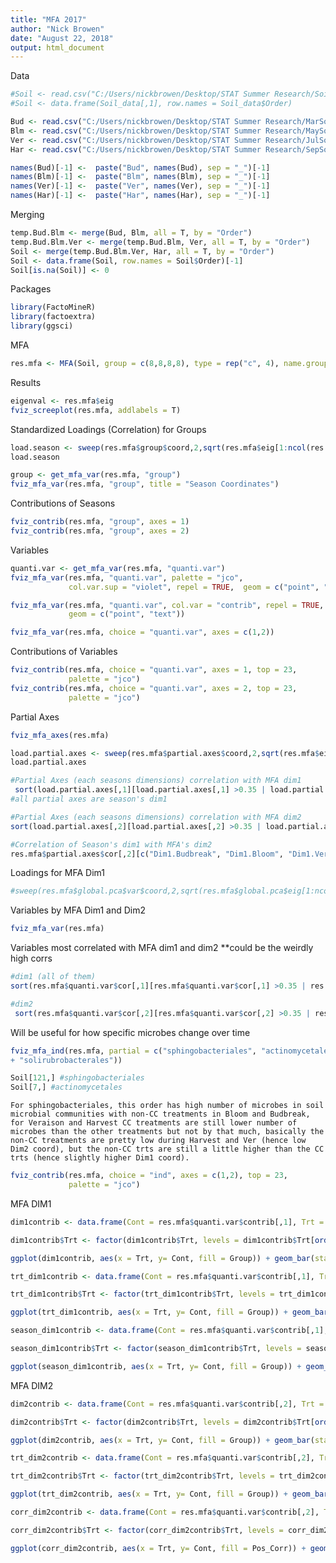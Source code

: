 ```yaml
---
title: "MFA 2017"
author: "Nick Browen"
date: "August 22, 2018"
output: html_document
---
```


Data
```r
#Soil <- read.csv("C:/Users/nickbrowen/Desktop/STAT Summer Research/Soil2018.csv")[,-1]
#Soil <- data.frame(Soil_data[,1], row.names = Soil_data$Order)

Bud <- read.csv("C:/Users/nickbrowen/Desktop/STAT Summer Research/MarSoil.csv")[,-c(1,11)]
Blm <- read.csv("C:/Users/nickbrowen/Desktop/STAT Summer Research/MaySoil.csv")[,-c(1,11)]
Ver <- read.csv("C:/Users/nickbrowen/Desktop/STAT Summer Research/JulSoil.csv")[,-c(1,11)]
Har <- read.csv("C:/Users/nickbrowen/Desktop/STAT Summer Research/SepSoil.csv")[,-c(1,11)]
```

```r
names(Bud)[-1] <-  paste("Bud", names(Bud), sep = "_")[-1]
names(Blm)[-1] <-  paste("Blm", names(Blm), sep = "_")[-1]
names(Ver)[-1] <-  paste("Ver", names(Ver), sep = "_")[-1]
names(Har)[-1] <-  paste("Har", names(Har), sep = "_")[-1]
```

Merging
```r
temp.Bud.Blm <- merge(Bud, Blm, all = T, by = "Order")
temp.Bud.Blm.Ver <- merge(temp.Bud.Blm, Ver, all = T, by = "Order")
Soil <- merge(temp.Bud.Blm.Ver, Har, all = T, by = "Order")
Soil <- data.frame(Soil, row.names = Soil$Order)[-1]
Soil[is.na(Soil)] <- 0
```

Packages
```r
library(FactoMineR)
library(factoextra)
library(ggsci)
```


MFA
```r
res.mfa <- MFA(Soil, group = c(8,8,8,8), type = rep("c", 4), name.group = c("Budbreak", "Bloom", "Veraison", "Harvest"), graph = F)
```

Results
```r
eigenval <- res.mfa$eig
fviz_screeplot(res.mfa, addlabels = T)
```

Standardized Loadings (Correlation) for Groups
```r
load.season <- sweep(res.mfa$group$coord,2,sqrt(res.mfa$eig[1:ncol(res.mfa$group$coord),1]),FUN="/")
load.season
```


```r
group <- get_mfa_var(res.mfa, "group")
fviz_mfa_var(res.mfa, "group", title = "Season Coordinates")
```

Contributions of Seasons
```r
fviz_contrib(res.mfa, "group", axes = 1)
fviz_contrib(res.mfa, "group", axes = 2)
```

Variables
```r
quanti.var <- get_mfa_var(res.mfa, "quanti.var")
fviz_mfa_var(res.mfa, "quanti.var", palette = "jco", 
             col.var.sup = "violet", repel = TRUE,  geom = c("point", "text"), legend = "bottom")
```

```r
fviz_mfa_var(res.mfa, "quanti.var", col.var = "contrib", repel = TRUE, 
             geom = c("point", "text"))
```


```r
fviz_mfa_var(res.mfa, choice = "quanti.var", axes = c(1,2))
```


Contributions of Variables
```r
fviz_contrib(res.mfa, choice = "quanti.var", axes = 1, top = 23,
             palette = "jco")
fviz_contrib(res.mfa, choice = "quanti.var", axes = 2, top = 23,
             palette = "jco")

```

Partial Axes
```r
fviz_mfa_axes(res.mfa)
```

```r
load.partial.axes <- sweep(res.mfa$partial.axes$coord,2,sqrt(res.mfa$eig[1:ncol(res.mfa$partial.axes$coord),1]),FUN="/")
load.partial.axes
```


```r
#Partial Axes (each seasons dimensions) correlation with MFA dim1
 sort(load.partial.axes[,1][load.partial.axes[,1] >0.35 | load.partial.axes[,1] < -.35])
#all partial axes are season's dim1
```


```r
#Partial Axes (each seasons dimensions) correlation with MFA dim2
sort(load.partial.axes[,2][load.partial.axes[,2] >0.35 | load.partial.axes[,2] < -.35])
```


```r
#Correlation of Season's dim1 with MFA's dim2
res.mfa$partial.axes$cor[,2][c("Dim1.Budbreak", "Dim1.Bloom", "Dim1.Veraison", "Dim1.Harvest")]
```


Loadings for MFA Dim1
```r
#sweep(res.mfa$global.pca$var$coord,2,sqrt(res.mfa$global.pca$eig[1:ncol(res.mfa$global.pca$var$coord),1]),FUN="/")
```


Variables by MFA Dim1 and Dim2
```r
fviz_mfa_var(res.mfa)
```

Variables most correlated with MFA dim1 and dim2 **could be the weirdly high corrs
```r
#dim1 (all of them)
sort(res.mfa$quanti.var$cor[,1][res.mfa$quanti.var$cor[,1] >0.35 | res.mfa$quanti.var$cor[,1] < -.35])

#dim2
 sort(res.mfa$quanti.var$cor[,2][res.mfa$quanti.var$cor[,2] >0.35 | res.mfa$quanti.var$cor[,2] < -.35])
```




Will be useful for how specific microbes change over time
```r
fviz_mfa_ind(res.mfa, partial = c("sphingobacteriales", "actinomycetales", "bacillales", 
+ "solirubrobacterales"))
```

```r
Soil[121,] #sphingobacteriales
Soil[7,] #actinomycetales
```


```
For sphingobacteriales, this order has high number of microbes in soil microbial communities with non-CC treatments in Bloom and Budbreak, for Veraison and Harvest CC treatments are still lower number of microbes than the other treatments but not by that much, basically the non-CC treatments are pretty low during Harvest and Ver (hence low Dim2 coord), but the non-CC trts are still a little higher than the CC trts (hence slightly higher Dim1 coord).
```
```r
fviz_contrib(res.mfa, choice = "ind", axes = c(1,2), top = 23,
             palette = "jco")
```



MFA DIM1
```r
dim1contrib <- data.frame(Cont = res.mfa$quanti.var$contrib[,1], Trt = row.names(res.mfa$quanti.var$contrib), Group = rep(c("H", "NH", "SF", "OF", "NF", "HWD", "LWD", "NCC"), 4))

dim1contrib$Trt <- factor(dim1contrib$Trt, levels = dim1contrib$Trt[order(-dim1contrib$Cont)])

ggplot(dim1contrib, aes(x = Trt, y= Cont, fill = Group)) + geom_bar(stat = "identity") + theme(axis.text.x = element_text(angle = 90, hjust = 1)) + geom_hline(yintercept =  100/32, linetype = "dotted") +  ggtitle("Variable Contributions to MFA Dim1 Colored by Treatment Level")
```


```r
trt_dim1contrib <- data.frame(Cont = res.mfa$quanti.var$contrib[,1], Trt = row.names(res.mfa$quanti.var$contrib), Group = rep(c("Herb", "Herb", "Fert", "Fert", "Fert", "CC", "CC", "CC"), 4))

trt_dim1contrib$Trt <- factor(trt_dim1contrib$Trt, levels = trt_dim1contrib$Trt[order(-trt_dim1contrib$Cont)])

ggplot(trt_dim1contrib, aes(x = Trt, y= Cont, fill = Group)) + geom_bar(stat = "identity") + theme(axis.text.x = element_text(angle = 90, hjust = 1)) + geom_hline(yintercept =  100/32, linetype = "dotted") + ggtitle("Variable Contributions to MFA Dim1 Colored by Treatmeant Type")
```


```r
season_dim1contrib <- data.frame(Cont = res.mfa$quanti.var$contrib[,1], Trt = row.names(res.mfa$quanti.var$contrib), Group = rep(c("Budbreak", "Bloom", "Veraison", "Harvest"), each = 8))

season_dim1contrib$Trt <- factor(season_dim1contrib$Trt, levels = season_dim1contrib$Trt[order(-season_dim1contrib$Cont)])

ggplot(season_dim1contrib, aes(x = Trt, y= Cont, fill = Group)) + geom_bar(stat = "identity") + theme(axis.text.x = element_text(angle = 90, hjust = 1)) + geom_hline(yintercept =  100/32, linetype = "dotted") + ggtitle("Variable Contributions to MFA Dim1 Colored by Season")
```






MFA DIM2
```r
dim2contrib <- data.frame(Cont = res.mfa$quanti.var$contrib[,2], Trt = row.names(res.mfa$quanti.var$contrib), Group = rep(c("H", "NH", "SF", "OF", "NF", "HWD", "LWD", "NCC"), 4))

dim2contrib$Trt <- factor(dim2contrib$Trt, levels = dim2contrib$Trt[order(-dim2contrib$Cont)])

ggplot(dim2contrib, aes(x = Trt, y= Cont, fill = Group)) + geom_bar(stat = "identity") + theme(axis.text.x = element_text(angle = 90, hjust = 1)) + geom_hline(yintercept =  100/32, linetype = "dotted") +  ggtitle("Variable Contributions to MFA Dim2 Colored by Treatment Level")
```

```r
trt_dim2contrib <- data.frame(Cont = res.mfa$quanti.var$contrib[,2], Trt = row.names(res.mfa$quanti.var$contrib), Group = rep(c("Herb", "Herb", "Fert", "Fert", "Fert", "CC", "CC", "CC"), 4))

trt_dim2contrib$Trt <- factor(trt_dim2contrib$Trt, levels = trt_dim2contrib$Trt[order(-trt_dim2contrib$Cont)])

ggplot(trt_dim2contrib, aes(x = Trt, y= Cont, fill = Group)) + geom_bar(stat = "identity") + theme(axis.text.x = element_text(angle = 90, hjust = 1)) + geom_hline(yintercept =  100/32, linetype = "dotted") + ggtitle("Variable Contributions to MFA Dim2 Colored by Treatmeant Type")
```

```r
corr_dim2contrib <- data.frame(Cont = res.mfa$quanti.var$contrib[,2], Trt = row.names(res.mfa$quanti.var$contrib), Group = rep(c("H", "NH", "SF", "OF", "NF", "HWD", "LWD", "NCC"), 4), Corr = res.mfa$quanti.var$cor[,2], Pos_Corr = res.mfa$quanti.var$cor[,2] > 0)

corr_dim2contrib$Trt <- factor(corr_dim2contrib$Trt, levels = corr_dim2contrib$Trt[order(-corr_dim2contrib$Cont)])

ggplot(corr_dim2contrib, aes(x = Trt, y= Cont, fill = Pos_Corr)) + geom_bar(stat = "identity") + theme(axis.text.x = element_text(angle = 90, hjust = 1)) + geom_hline(yintercept =  100/32, linetype = "dotted") +  ggtitle("Variable Contributions to MFA Dim2 Colored by Correlation")
```

